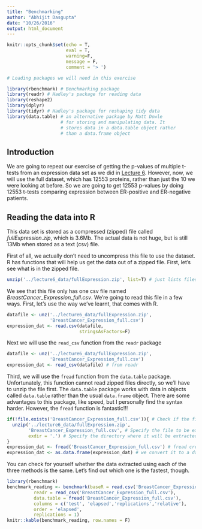 ```yaml
---
title: "Benchmarking"
author: "Abhijit Dasgupta"
date: "10/26/2016"
output: html_document
---
```


```r
knitr::opts_chunk$set(echo = T,
                      eval = T,
                      warning=F,
                      message = F,
                      comment = '> ')
```
```r
# Loading packages we will need in this exercise

library(rbenchmark) # Benchmarking package
library(readr) # Hadley's package for reading data
library(reshape2)
library(dplyr)
library(tidyr) # Hadley's package for reshaping tidy data
library(data.table) # an alternative package by Matt Dowle
                    # for storing and manipulating data. It 
                    # stores data in a data.table object rather
                    # than a data.frame object
```

## Introduction

We are going to repeat our exercise of getting the p-values of multiple t-tests from an 
expression data set as we did in [Lecture 6](../lecture6.html). However, now, we will use the full
dataset, which has 12553 proteins, rather than just the 10 we were looking at before. So we are going to get 12553 p-values by doing 12553 t-tests comparing expression between ER-positive and ER-negative patients. 

## Reading the data into R

This data set is stored as a compressed (zipped) file called _fullExpression.zip_, which is 3.6Mb. The actual data is not huge, but is still 13Mb when stored as a text (csv) file. 

First of all, we actually don't need to uncompress this file to use the dataset. R has functions that will help
us get the data out of a zipped file. First, let's see what is in the zipped file.
```r
unzip('../lecture6_data/fullExpression.zip', list=T) # just lists files
```
We see that this file only has one csv file named *BreastCancer_Expression_full.csv*. We're going to read this file in a few ways. First, let's use the way we've learnt, that comes with R. 
```r
datafile <- unz('../lecture6_data/fullExpression.zip',
                'BreastCancer_Expression_full.csv')
expression_dat <- read.csv(datafile,
                           stringsAsFactors=F)
```
Next we will use the `read_csv` function from the `readr` package
```r
datafile <- unz('../lecture6_data/fullExpression.zip',
                'BreastCancer_Expression_full.csv')
expression_dat <- read_csv(datafile) # from readr
```
Third, we will use the `fread` function from the `data.table` package. Unfortunately, this function cannot
read zipped files directly, so we'll have to unzip the file first. The `data.table` package works with data in objects called `data.table` rather than the usual `data.frame` object. There are some advantages to this package, like speed, but I personally find the syntax harder. However, the `fread` function is fantastic!!!
```r
if(!file.exists('BreastCancer_Expression_full.csv')){ # Check if the file already exists
  unzip('../lecture6_data/fullExpression.zip',
        'BreastCancer_Expression_full.csv', # Specify the file to be extracted
        exdir = '.') # Specify the directory where it will be extracted
}
expression_dat <- fread('BreastCancer_Expression_full.csv') # fread creates a data.table
expression_dat <- as.data.frame(expression_dat) # we convert it to a data.frame
```

You can check for yourself whether the data extracted using each of the three methods is the same. Let's find out which one is the fastest, though. 
```r
library(rbenchmark)
benchmark_reading <- benchmark(baseR = read.csv('BreastCancer_Expression_full.csv', stringsAsFactors=F),
          readr = read_csv('BreastCancer_Expression_full.csv'),
          data.table = fread('BreastCancer_Expression_full.csv'),
          columns = c('test', 'elapsed','replications','relative'),
          order = 'elapsed',
          replications = 1)
knitr::kable(benchmark_reading, row.names = F)
```





